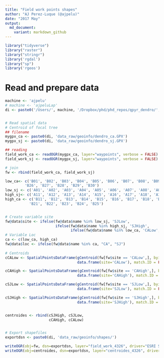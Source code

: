 ```yaml
---
title: "Field work points shapes"
author: "AJ Perez-Luque (@ajpelu)"
date: "2017 May"
output:  
  md_document:
    variant: markdown_github
---
```


```r
library("tidyverse")
library("raster")
library("stringr")
library('rgdal')
library("sp")
library('rgeos')
```


# Read and prepare data 
```r
machine <- 'ajpelu'
# machine <- 'ajpeluLap'
di <- paste0('/Users/', machine, '/Dropbox/phd/phd_repos/qpyr_dendro/', sep='')


# Read spatial data 
# Centroid of focal tree 
## filename 
mygpx_ca <- paste0(di, 'data_raw/geoinfo/dendro_ca.GPX')
mygpx_sj <- paste0(di, 'data_raw/geoinfo/dendro_sj.GPX')

## reading  
field_work_ca <- readOGR(mygpx_ca, layer="waypoints", verbose = FALSE)
field_work_sj <- readOGR(mygpx_sj, layer="waypoints", verbose = FALSE)

# join 
fw <- rbind(field_work_ca, field_work_sj)
```

```r
low_ca<- c('B01', 'B02', 'B03', 'B04', 'B05', 'B06', 'B07', 'B08', 'B09', 'B10',
         'B26', 'B27', 'B28', 'B29', 'B30')
low_sj <- c('A01', 'A02', 'A03', 'A04', 'A05', 'A06', 'A07', 'A08', 'A09', 'A10')
high_sj<- c('A11', 'A12', 'A13', 'A14', 'A15', 'A16', 'A17', 'A18', 'A19', 'A20')
high_ca <- c('B11', 'B12', 'B13', 'B14', 'B15', 'B16', 'B17', 'B18', 'B19', 'B20',
           'B21', 'B22', 'B23', 'B24', 'B25')


# Create variable site 
fw@data$site <- ifelse(fw@data$name %in% low_sj, 'SJLow', 
                       ifelse(fw@data$name %in% high_sj, 'SJHigh',
                              ifelse(fw@data$name %in% low_ca, 'CALow', 'CAHigh')))
# Variable Loc
ca <- c(low_ca, high_ca)
fw@data$loc <- ifelse(fw@data$name %in% ca, "CA", "SJ")
                       
# Centroids
cCALow <- SpatialPointsDataFrame(gCentroid(fw[fw$site == 'CALow',], byid=FALSE),
                                 data.frame(site='CALow'), match.ID = FALSE)

cCAHigh <- SpatialPointsDataFrame(gCentroid(fw[fw$site == 'CAHigh',], byid=FALSE),
                                 data.frame(site='CAHigh'), match.ID = FALSE)

cSJLow <- SpatialPointsDataFrame(gCentroid(fw[fw$site == 'SJLow',], byid=FALSE),
                                 data.frame(site='SJLow'), match.ID = FALSE)

cSJHigh <- SpatialPointsDataFrame(gCentroid(fw[fw$site == 'SJHigh',], byid=FALSE),
                                 data.frame(site='SJHigh'), match.ID = FALSE)


centroides <- rbind(cSJHigh, cSJLow,
                    cCAHigh, cCALow)


# Export shapefiles
exportdsn <- paste0(di, 'data_raw/geoinfo/shapes/')

writeOGR(obj=fw, dsn=exportdsn, layer="field_work_4326", driver="ESRI Shapefile", overwrite_layer = TRUE)
writeOGR(obj=centroides, dsn=exportdsn, layer="centroides_4326", driver="ESRI Shapefile", overwrite_layer = TRUE)
```


